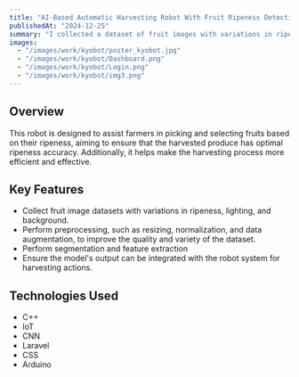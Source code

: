 ```yaml
---
title: "AI-Based Automatic Harvesting Robot With Fruit Ripeness Detection Using Image Vision"
publishedAt: "2024-12-25"
summary: "I collected a dataset of fruit images with variations in ripeness levels, lighting conditions, and backgrounds. Subsequently, I performed preprocessing steps including resizing, normalization, and data augmentation to enhance the dataset quality. Following this, I conducted image segmentation and feature extraction processes. Finally, I ensured the model's output could be effectively integrated with the robotic system for automated harvesting operations."
images:
  - "/images/work/kyobot/poster_kyobot.jpg"
  - "/images/work/kyobot/Dashboard.png"
  - "/images/work/kyobot/Login.png"
  - "/images/work/kyobot/img3.png"
---
```


## Overview

This robot is designed to assist farmers in picking and selecting fruits based on their ripeness, aiming to ensure that the harvested produce has optimal ripeness accuracy. Additionally, it helps make the harvesting process more efficient and effective.

## Key Features

- Collect fruit image datasets with variations in ripeness, lighting, and background.
- Perform preprocessing, such as resizing, normalization, and data augmentation, to improve the quality and variety of the dataset.
- Perform segmentation and feature extraction
- Ensure the model's output can be integrated with the robot system for harvesting actions.

## Technologies Used

- C++
- IoT
- CNN
- Laravel
- CSS
- Arduino
